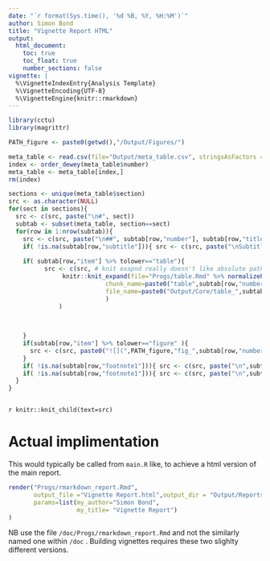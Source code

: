 ```yaml
---
date: "`r format(Sys.time(), '%d %B, %Y, %H:%M')`"
author: Simon Bond
title: "Vignette Report HTML"
output: 
  html_document:
    toc: true
    toc_float: true
    number_sections: false
vignette: |
  %\VignetteIndexEntry{Analysis Template} 
  %\VignetteEncoding{UTF-8} 
  %\VignetteEngine{knitr::rmarkdown}
---
```




```r
library(cctu)
library(magrittr)

PATH_figure <- paste0(getwd(),"/Output/Figures/")

meta_table <- read.csv(file="Output/meta_table.csv", stringsAsFactors = FALSE)
index <- order_dewey(meta_table$number)
meta_table <- meta_table[index,]
rm(index)

sections <- unique(meta_table$section)
src <- as.character(NULL)
for(sect in sections){
  src <- c(src, paste("\n#", sect)) 
  subtab <- subset(meta_table, section==sect)
  for(row in 1:nrow(subtab)){
    src <- c(src, paste("\n##", subtab[row,"number"], subtab[row,"title"], "\nPopulation:", subtab[row,"population"]))
    if( !is.na(subtab[row,"subtitle"])){ src <- c(src, paste("\nSubtitle:",subtab[row,"subtitle"]))}
             
    if( subtab[row,"item"] %>% tolower=="table"){
          src <- c(src, # knit exapnd really doesn't like absolute paths or \ or \\
               knitr::knit_expand(file="Progs/table.Rmd" %>% normalizePath(),
                           chunk_name=paste0("table",subtab[row,"number"]),
                           file_name=paste0("Output/Core/table_",subtab[row,"number"],".xml") 
                           )
              )

      
     
    }
    if(subtab[row,"item"] %>% tolower=="figure" ){
      src <- c(src, paste0("![](",PATH_figure,"fig_",subtab[row,"number"],".png) \n" ))
    }
    if( !is.na(subtab[row,"footnote1"])){ src <- c(src, paste("\n",subtab[row,"footnote1"]))}
    if( !is.na(subtab[row,"footnote1"])){ src <- c(src, paste("\n",subtab[row,"footnote2"]))}
  }
}



```


`r knitr::knit_child(text=src)`


# Actual implimentation

This would typically be called from `main.R` like, to achieve a html version of the main report. 

```r

render("Progs/rmarkdown_report.Rmd",
       output_file ="Vignette Report.html",output_dir = "Output/Reports",
       params=list(my_author="Simon Bond",
                   my_title= "Vignette Report")
)
```

NB use the file `/doc/Progs/rmarkdown_report.Rmd` and not the similarly named one within `/doc` . Building vignettes requires these two slighlty different versions. 

